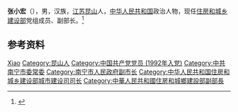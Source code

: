 '''张小宏'''（{{bd|1968年|3月||catIdx=Zhang张}}），男，汉族，[[江苏|江苏]][[昆山市|昆山]]人，[[中华人民共和国|中华人民共和国]]政治人物，现任[[住房和城乡建设部|住房和城乡建设部]]党组成员、副部长。<ref>{{Cite web|title=张小宏任住建部副部长 易军不再担任(图 简历)|url=http://district.ce.cn/newarea/sddy/202102/25/t20210225_36338298.shtml|accessdate=2021-02-25|work=中国经济网|archive-date=2022-05-23|archive-url=https://web.archive.org/web/20220523062953/http://district.ce.cn/newarea/sddy/202102/25/t20210225_36338298.shtml}}</ref>

== 参考资料 ==
{{reflist}}

{{Authority control}}
{{DEFAULTSORT:Zhang张}}
[[Category:张姓|Xiao]]
[[Category:昆山人|Category:昆山人]]
[[Category:中国共产党党员_(1992年入党)|Category:中国共产党党员 (1992年入党)]]
[[Category:中共南宁市委常委|Category:中共南宁市委常委]]
[[Category:南宁市人民政府副市长|Category:南宁市人民政府副市长]]
[[Category:中华人民共和国住房和城乡建设部城市建设司司长|Category:中华人民共和国住房和城乡建设部城市建设司司长]]
[[Category:中華人民共和國住房和城鄉建設部副部長|Category:中華人民共和國住房和城鄉建設部副部長]]

{{中国人物小作品}}